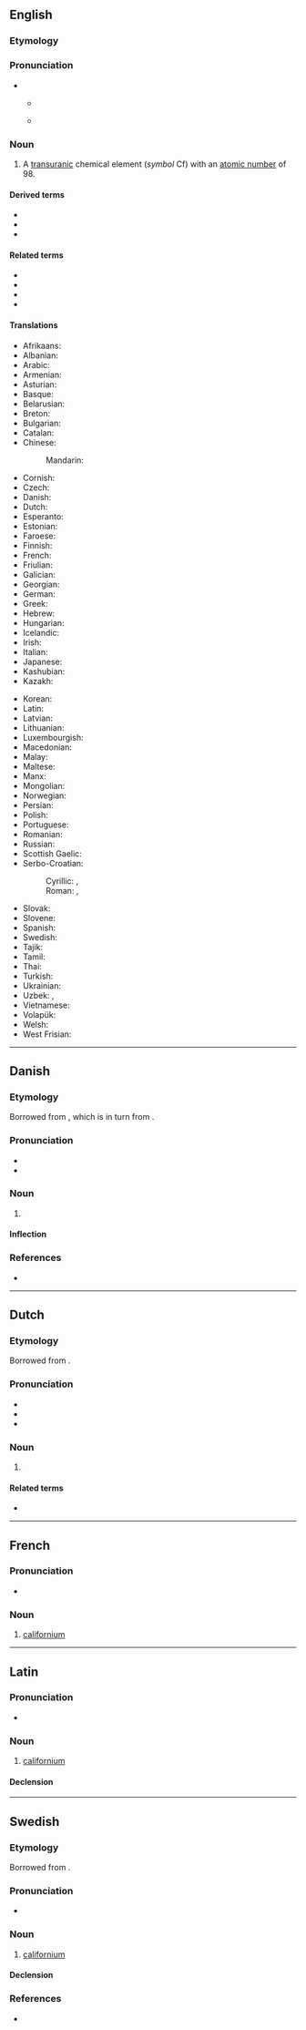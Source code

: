 {{also|Californium}}
==English==
{{elements|Cf|berkelium|Bk|einsteinium|Es}}
{{wikipedia}}

===Etymology===
{{suffix|en|California|ium}}

===Pronunciation===
* {{enPR|kălĭfôr'nēəm}}
** {{a|GA}} {{IPA|en|/ˌkælɪˈfɔɹniəm/}}
** {{a|RP}} {{IPA|en|/ˌkælɪˈfɔːniəm/}}

===Noun===
{{en-noun|-}}

# A [[transuranic]] chemical element (''symbol'' Cf) with an [[atomic number]] of 98.

====Derived terms====
* {{l|en|californium oxide}}
* {{l|en|californium oxychloride}}
* {{l|en|californium trichloride}}

====Related terms====
* {{l|en|californate}}
* {{l|en|California}}
* {{l|en|Californian}}
* {{l|en|californite}}

====Translations====
{{trans-top|chemical element}}
* Afrikaans: {{t+|af|kalifornium}}
* Albanian: {{t|sq|kalefornium}}
* Arabic: {{t|ar|كَالِيفُورْنِيُوم|m|tr=kaliforniyum}}
* Armenian: {{t|hy|կալիֆոռնիում}}
* Asturian: {{t|ast|californiu|m}}
* Basque: {{t|eu|kalifornioa}}
* Belarusian: {{t|be|каліфо́рній|m}}
* Breton: {{t+|br|kaliforniom}}
* Bulgarian: {{t|bg|калифо́рний|m}}
* Catalan: {{t+|ca|californi}}
* Chinese:
*: Mandarin: {{t+|cmn|鉲|tr=kāi|sc=Hani}}
* Cornish: {{t|kw|calyfornyum}}
* Czech: {{t+|cs|kalifornium}}
* Danish: {{t+|da|californium}}
* Dutch: {{t+|nl|californium|n}}
* Esperanto: {{t+|eo|kaliforniumo}}
* Estonian: {{t+|et|kalifornium}}
* Faroese: {{t|fo|kalifornium|n}}
* Finnish: {{t+|fi|kalifornium}}
* French: {{t+|fr|californium|m}}
* Friulian: {{t|fur|californi}}
* Galician: {{t+|gl|californio}}
* Georgian: {{t|ka|კალიფორნიუმი}}
* German: {{t+|de|Californium|n}}
* Greek: {{t+|el|καλιφόρνιο|n}}
* Hebrew: {{t+|he|קליפורניום|tr=kalifórniyum}}
* Hungarian: {{t+|hu|kalifornium}}
* Icelandic: {{t+|is|kalifornín}}
* Irish: {{t|ga|calafoirniam}}
* Italian: {{t+|it|californio|m}}
* Japanese: {{t+|ja|カリホルニウム|tr=karihoruniumu}}
* Kashubian: {{t|csb|kalifòrn}}
* Kazakh: {{t+|kk|калифорний|sc=Cyrl}}
{{trans-mid}}
* Korean: {{t+|ko|칼리포르늄}}
* Latin: {{t+|la|californium}}
* Latvian: {{t|lv|kalifornijs}}
* Lithuanian: {{t+|lt|kalifornis}}
* Luxembourgish: {{t|lb|Kalifornium}}
* Macedonian: {{t|mk|калифорниум|m}}
* Malay: {{t|ms|kalifornium}}
* Maltese: {{t|mt|kalifornjum}}
* Manx: {{t|gv|californium}}
* Mongolian: {{t|mn|калифорни}}
* Norwegian: {{t|no|californium}}
* Persian: {{t|fa|کالیفرنیم|tr=kâliforniom|sc=fa-Arab}}
* Polish: {{t+|pl|kaliforn|m}}
* Portuguese: {{t+|pt|califórnio|m}}
* Romanian: {{t+|ro|californiu|n}}
* Russian: {{t+|ru|калифо́рний|m}}
* Scottish Gaelic: {{t|gd|calafoirniam}}
* Serbo-Croatian:
*: Cyrillic: {{t|sh|калифорниј|m|sc=Cyrl}}, {{t|sh|калифорнијум|m|sc=Cyrl}}
*: Roman: {{t+|sh|kalifornij}}, {{t|sh|kalifornijum}}
* Slovak: {{t|sk|kalifornium}}
* Slovene: {{t+|sl|kalifornij}}
* Spanish: {{t+|es|californio|m}}
* Swedish: {{t+|sv|californium|n}}
* Tajik: {{t|tg|tr=kaliforni'|sc=Latn}}
* Tamil: {{t|ta|கலிபோர்ணியம்}}
* Thai: {{t|th|แคลิฟอร์เนียม}}
* Turkish: {{t+|tr|kaliforniyum}}
* Ukrainian: {{t+|uk|каліфо́рній|m}}
* Uzbek: {{t|uz|калифорний}}, {{t|uz|kaliforniy}}
* Vietnamese: {{t|vi|califoni}}
* Volapük: {{t+|vo|kalifornin}}
* Welsh: {{t|cy|califforniwm}}
* West Frisian: {{t|fy|californium}}
{{trans-bottom}}

----

==Danish==
{{elements|Cf|berkelium|Bk|einsteinium|Es|lang=da}}

{{wikipedia|lang=da}}

===Etymology===
Borrowed from {{bor|da|en|californium}}, which is in turn from {{m|en|California}}.

===Pronunciation===
* {{IPA|da|/kalifɒːnjɔm/}}
* {{rhymes|da|ɔm}}

===Noun===
{{da-noun|g=n|californiummet|-}}

# {{lb|da|chemistry}} {{l|en|californium}}

====Inflection====
{{da-noun-infl|californiummet|n=sg}}

===References===
* {{R:DDO}}

----

==Dutch==
{{elements|Cf|berkelium|Bk|einsteinium|Es|lang=nl}}
{{wikipedia|lang=nl}}
===Etymology===
Borrowed from {{bor|nl|en|californium}}.

===Pronunciation===
* {{IPA|nl|/ˌkaː.liˈfɔr.ni.ʏm/}}
* {{audio|nl|Nl-californium.ogg|Audio}}
* {{hyphenation|nl|ca|li|for|ni|um}}

===Noun===
{{nl-noun|n|-|-}}

# {{l|en|californium}} {{defdate|from 1950}}

====Related terms====
* {{l|nl|Californië}}

----

==French==
{{elements|Cf|berkélium|Bk|einsteinium|Es|lang=fr}}
{{wikipedia|lang=fr}}

===Pronunciation===
* {{fr-IPA}}

===Noun===
{{fr-noun|m|-}}

# [[#English|californium]]

----

==Latin==
{{elements|Cf|berkelium|Bk|einsteinium|Es|lang=la}}
{{wikipedia|lang=la}}

===Pronunciation===
* {{la-IPA|californium}}

===Noun===
{{la-noun|californium<2.-ium>}}

# [[#English|californium]]

====Declension====
{{la-ndecl|californium<2.-ium>}}

----

==Swedish==
{{elements|Cf|berkelium|Bk|einsteinium|Es|lang=sv}}
{{wikipedia|lang=sv}}

===Etymology===
Borrowed from {{bor|sv|en|californium}}.

===Pronunciation===
*{{IPA|sv|/kalɪˈfoːrnɪɵm/|[kal̪ɪˈfoːɳɪɵm]}}

===Noun===
{{sv-noun|n}}

# [[#English|californium]]

====Declension====
{{sv-noun-unc-irreg-n|2=californiumet}}
{{sv-noun-unc-irreg-n|2=californiet}}

===References===
*{{R:svenska.se|so}}